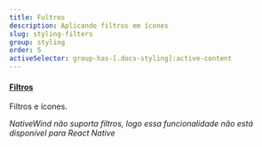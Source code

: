 ```yaml
---
title: Fultros
description: Aplicando filtros em ícones
slug: styling-filters
group: styling
order: 5
activeSelector: group-has-[.docs-styling]:active-content
---
```


#### [Filtros](https://tailwindcss.com/docs/blur)

Filtros e ícones.

_NativeWind não suporta filtros, logo essa funcionalidade não está disponível para React Native_
